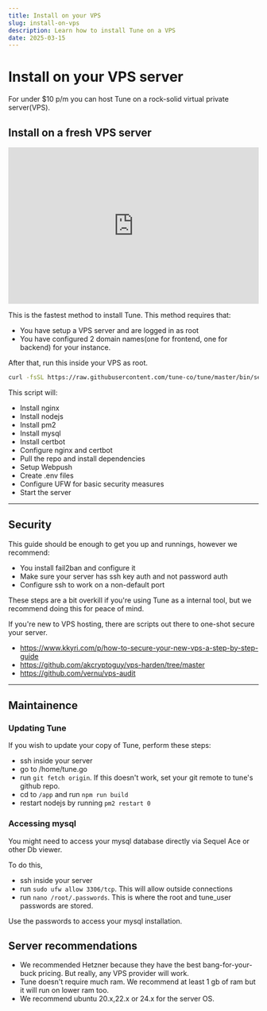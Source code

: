 ```yaml
---
title: Install on your VPS
slug: install-on-vps
description: Learn how to install Tune on a VPS
date: 2025-03-15
---
```



# Install on your VPS server

For under $10 p/m you can host Tune on a rock-solid virtual private server(VPS).

## Install on a fresh VPS server

<iframe width="100%" height="315" src="https://www.youtube.com/embed/Mxn5DEIaRi4?si=ZdCmlH2InjRz5XUC" title="YouTube video player" frameborder="0" allow="accelerometer; autoplay; clipboard-write; encrypted-media; gyroscope; picture-in-picture; web-share" referrerpolicy="strict-origin-when-cross-origin" allowfullscreen></iframe>

This is the fastest method to install Tune. This method requires that:

- You have setup a VPS server and are logged in as root
- You have configured 2 domain names(one for frontend, one for backend) for your instance.

After that, run this inside your VPS as root.



```bash
curl -fsSL https://raw.githubusercontent.com/tune-co/tune/master/bin/setup-vps.sh -o setup-vps.sh && sudo bash setup-vps.sh
```

This script will:

- Install nginx
- Install nodejs
- Install pm2
- Install mysql
- Install certbot
- Configure nginx and certbot
- Pull the repo and install dependencies
- Setup Webpush
- Create .env files
- Configure UFW for basic security measures
- Start the server

---

## Security

This guide should be enough to get you up and runnings, however we recommend:

- You install fail2ban and configure it
- Make sure your server has ssh key auth and not password auth
- Configure ssh to work on a non-default port

These steps are a bit overkill if you're using Tune as a internal tool, but we recommend doing this for peace of mind.

If you're new to VPS hosting, there are scripts out there to one-shot secure your server.

- https://www.kkyri.com/p/how-to-secure-your-new-vps-a-step-by-step-guide
- https://github.com/akcryptoguy/vps-harden/tree/master
- https://github.com/vernu/vps-audit

---

## Maintainence

### Updating Tune

If you wish to update your copy of Tune, perform these steps:

- ssh inside your server
- go to /home/tune.go
- run `git fetch origin`. If this doesn't work, set your git remote to tune's github repo.
- cd to `/app` and run `npm run build`
- restart nodejs by running `pm2 restart 0`

### Accessing mysql

You might need to access your mysql database directly via Sequel Ace or other Db viewer.

To do this,

- ssh inside your server
- run `sudo ufw allow 3306/tcp`. This will allow outside connections
- run `nano /root/.passwords`. This is where the root and tune_user passwords are stored.

Use the passwords to access your mysql installation.

## Server recommendations

- We recommended Hetzner because they have the best bang-for-your-buck pricing. But really, any VPS provider will work.
- Tune doesn't require much ram. We recommend at least 1 gb of ram but it will run on lower ram too.
- We recommend ubuntu 20.x,22.x or 24.x for the server OS.


